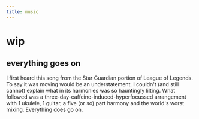 ```yaml
---
title: music
---
```


# wip

## everything goes on

I first heard this song from the Star Guardian portion of League of Legends. To say it was moving would be an understatement. I couldn't (and still cannot) explain what in its harmonies was so hauntingly lilting. What followed was a three-day-caffeine-induced-hyperfocussed arrangement with 1 ukulele, 1 guitar, a five (or so) part harmony and the world's worst mixing. Everything does go on.

